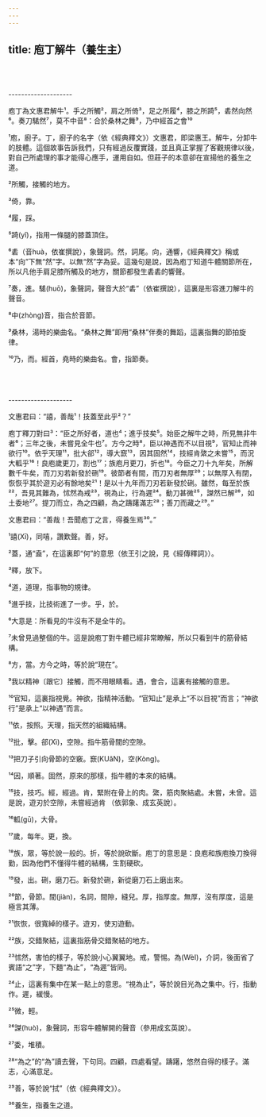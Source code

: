 ```yaml
---
---
---
```

title: 庖丁解牛（養生主）
---





<br/><br/><br/>--------------------

庖丁為文惠君解牛¹。手之所觸²，肩之所倚³，足之所履⁴，膝之所踦⁵，砉然向然⁶。奏刀騞然⁷，莫不中音⁸：合於桑林之舞⁹，乃中經首之會¹⁰

¹庖，廚子。丁，廚子的名字（依《經典釋文》）文惠君，即梁惠王。解牛，分卸牛的肢體。這個故事告訴我們，只有經過反覆實踐，並且真正掌握了客觀規律以後，對自己所處理的事才能得心應手，運用自如。但莊子的本意卻在宣揚他的養生之道。

²所觸，接觸的地方。

³倚，靠。

⁴履，踩。

⁵踦(yǐ)，指用一條腿的膝蓋頂住。

⁶砉（音huà，依崔撰說），象聲詞。然，詞尾。向，通響，《經典釋文》稱或本“向”下無“然”字。以無“然”字為妥。這幾句是說，因為庖丁知道牛體關節所在，所以凡他手肩足膝所觸及的地方，關節都發生砉砉的響聲。

⁷奏，進。騞(huō)，象聲詞，聲音大於“砉”（依崔撰說），這裏是形容進刀解牛的聲音。

⁸中(zhòng)音，指合於音節。

⁹桑林，湯時的樂曲名。“桑林之舞”即用“桑林”伴奏的舞蹈，這裏指舞的節拍旋律。

¹⁰乃，而。經首，堯時的樂曲名。會，指節奏。



<br/><br/><br/>--------------------

文惠君曰：“譆，善哉¹！技蓋至此乎²？”

庖丁釋刀對曰³：“臣之所好者，道也⁴；進乎技矣⁵。始臣之解牛之時，所見無非牛者⁶；三年之後，未嘗見全牛也⁷。方今之時⁸，臣以神遇而不以目視⁹，官知止而神欲行¹⁰。依乎天理¹¹，批大郤¹²，導大窾¹³，因其固然¹⁴，技經肯綮之未嘗¹⁵，而況大軱乎¹⁶！良庖歲更刀，割也¹⁷；族庖月更刀，折也¹⁸。今臣之刀十九年矣，所解數千牛矣，而刀刃若新發於硎¹⁹。彼節者有間，而刀刃者無厚²⁰；以無厚入有閉，恢恢乎其於遊刃必有餘地矣²¹！是以十九年而刀刃若新發於硎。雖然，每至於族²²，吾見其難為，怵然為戒²³，視為止，行為遲²⁴。動刀甚微²⁵，謋然已解²⁶，如土委地²⁷。提刀而立，為之四顧，為之躊躇滿志²⁸；善刀而藏之²⁹。”

文惠君曰：“善哉！吾聞庖丁之言，得養生焉³⁰。”

¹譆(Xī)，同嘻，讚歎聲。善，好。

²蓋，通“盍”，在這裏即“何”的意思（依王引之說，見《經傳釋詞》）。

³釋，放下。

⁴道，道理，指事物的規律。

⁵進乎技，比技術進了一步。乎，於。

⁶大意是：所看見的牛沒有不是全牛的。

⁷未曾見過整個的牛。這是說庖丁對牛體已經非常瞭解，所以只看到牛的筋骨結構。

⁸方，當。方今之時，等於說“現在”。

⁹我以精神〔跟它〕接觸，而不用眼睛看。遇，會合，這裏有接觸的意思。

¹⁰官知，這裏指視覺。神欲，指精神活動。“官知止”是承上“不以目視”而言；“神欲行”是承上“以神遇”而言。

¹¹依，按照。天理，指天然的組織結構。

¹²批，擊。郤(Xì)，空隙。指牛筋骨間的空隙。

¹³把刀子引向骨節的空竅。窾(KUǎN)，空(Kòng)。

¹⁴因，順著。固然，原來的那樣，指牛體的本來的結構。

¹⁵技，技巧。經，經過。肯，緊附在骨上的肉。綮，筋肉聚結處。未嘗，未曾。這是說，遊刃於空隙，未嘗經過肯 （依郭象、成玄英說）。

¹⁶軱(gū)，大骨。

¹⁷歲，每年。更，換。

¹⁸族，眾，等於說一般的。折，等於說砍斷。庖丁的意思是：良庖和族庖換刀換得勤，因為他們不懂得牛體的結構，生割硬砍。

¹⁹發，出。硎，磨刀石。新發於硎，新從磨刀石上磨出來。

²⁰節，骨節。間(jiàn)，名詞，間隙，縫兒。厚，指厚度。無厚，沒有厚度，這是極言其薄。

²¹恢恢，很寬綽的樣子。遊刃，使刃遊動。

²²族，交錯聚結，這裏指筋骨交錯聚結的地方。

²³怵然，害怕的樣子，等於說小心翼翼地。戒，警惕。為(WèI)，介詞，後面省了賓語“之”字，下麵“為止”，“為遲”皆同。

²⁴止，這裏有集中在某一點上的意思。“視為止”，等於說目光為之集中。行，指動作。遲，緩慢。

²⁵微，輕。

²⁶謋(huò)，象聲詞，形容牛體解開的聲音（參用成玄英說）。

²⁷委，堆積。

²⁸“為之”的“為”讀去聲，下句同。四顧，四處看望。躊躇，悠然自得的樣子。滿志，心滿意足。

²⁹善，等於說“拭”（依《經典釋文》）。

³⁰養生，指養生之道。